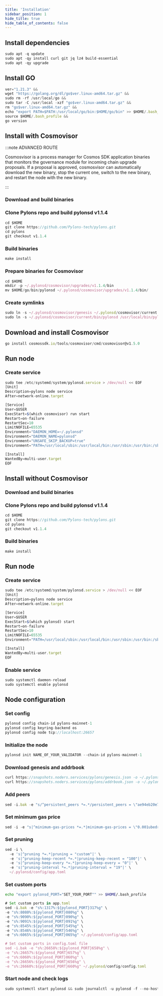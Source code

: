 ```yaml
---
title: 'Installation'
sidebar_position: 1
hide_title: true
hide_table_of_contents: false
---
```



<PageTitle
  iconUrl="img/pylons-icon.svg"
  title="Installation"
  chainId="pylons-mainnet-1"
  version="v1.1.4"
/>

## Install dependencies

```js
sudo apt -q update
sudo apt -qy install curl git jq lz4 build-essential
sudo apt -qy upgrade
```

## Install GO

```js
ver="1.21.3" &&
wget "https://golang.org/dl/go$ver.linux-amd64.tar.gz" &&
sudo rm -rf /usr/local/go &&
sudo tar -C /usr/local -xzf "go$ver.linux-amd64.tar.gz" &&
rm "go$ver.linux-amd64.tar.gz" &&
echo "export PATH=$PATH:/usr/local/go/bin:$HOME/go/bin" >> $HOME/.bash_profile &&
source $HOME/.bash_profile &&
go version
```

## Install with Cosmovisor

:::note ADVANCED ROUTE

Cosmosvisor is a process manager for Cosmos SDK application binaries that monitors the governance module for incoming chain upgrade proposals. If a proposal is approved, cosmosvisor can automatically download the new binary, stop the current one, switch to the new binary, and restart the node with the new binary.

:::

### Download and build binaries

### Clone Pylons repo and build pylonsd v1.1.4

```js
cd $HOME
git clone https://github.com/Pylons-tech/pylons.git
cd pylons
git checkout v1.1.4
```

### Build binaries

```js
make install
```

### Prepare binaries for Cosmovisor

```js
cd $HOME
mkdir -p ~/.pylonsd/cosmovisor/upgrades/v1.1.4/bin
mv $HOME/go/bin/pylonsd ~/.pylonsd/cosmovisor/upgrades/v1.1.4/bin/
```

### Create symlinks

```js
sudo ln -s ~/.pylonsd/cosmovisor/genesis ~/.pylonsd/cosmovisor/current -f
sudo ln -s ~/.pylonsd/cosmovisor/current/bin/pylonsd /usr/local/bin/pylonsd -f
```

## Download and install Cosmovisor

```js
go install cosmossdk.io/tools/cosmovisor/cmd/cosmovisor@v1.5.0
```

## Run node

### Create service

```js
sudo tee /etc/systemd/system/pylonsd.service > /dev/null << EOF
[Unit]
Description=pylons node service
After=network-online.target

[Service]
User=$USER
ExecStart=$(which cosmovisor) run start
Restart=on-failure
RestartSec=10
LimitNOFILE=65535
Environment="DAEMON_HOME=~/.pylonsd"
Environment="DAEMON_NAME=pylonsd"
Environment="UNSAFE_SKIP_BACKUP=true"
Environment="PATH=/usr/local/sbin:/usr/local/bin:/usr/sbin:/usr/bin:/sbin:/bin:/usr/games:/usr/local/games:/snap/bin:~/.pylonsd/cosmovisor/current/bin"

[Install]
WantedBy=multi-user.target
EOF
```

## Install without Cosmovisor

### Download and build binaries

### Clone Pylons repo and build pylonsd v1.1.4

```js
cd $HOME
git clone https://github.com/Pylons-tech/pylons.git
cd pylons
git checkout v1.1.4
```

### Build binaries

```js
make install
```

## Run node

### Create service

```js
sudo tee /etc/systemd/system/pylonsd.service > /dev/null << EOF
[Unit]
Description=pylons node service
After=network-online.target

[Service]
User=$USER
ExecStart=$(which pylonsd) start
Restart=on-failure
RestartSec=10
LimitNOFILE=65535
Environment="PATH=/usr/local/sbin:/usr/local/bin:/usr/sbin:/usr/bin:/sbin:/bin:/usr/games:/usr/local/games:/snap/bin"

[Install]
WantedBy=multi-user.target
EOF
```

### Enable service

```js
sudo systemctl daemon-reload
sudo systemctl enable pylonsd
```

## Node configuration

### Set config

```js
pylonsd config chain-id pylons-mainnet-1
pylonsd config keyring-backend os
pylonsd config node tcp://localhost:26657
```

### Initialize the node

```js
pylonsd init NAME_OF_YOUR_VALIDATOR --chain-id pylons-mainnet-1
```

### Download genesis and addrbook

```js
curl https://snapshots.noders.services/pylons/genesis.json -o ~/.pylonsd/config/genesis.json
curl https://snapshots.noders.services/pylons/addrbook.json -o ~/.pylonsd/config/addrbook.json
```

### Add peers

```js
sed -i.bak -e "s/^persistent_peers *=.*/persistent_peers = \"ae94eb20e73c0ad93dbb980338eb313320c56194@pylons-rpc.noders.services:16556\"/" ~/.pylonsd/config/config.toml
```

### Set minimum gas price

```js
sed -i -e "s|^minimum-gas-prices *=.*|minimum-gas-prices = \"0.001ubedrock\"|" ~/.pylonsd/config/app.toml
```

### Set pruning

```js
sed -i \
  -e 's|^pruning *=.*|pruning = "custom"|' \
  -e 's|^pruning-keep-recent *=.*|pruning-keep-recent = "100"|' \
  -e 's|^pruning-keep-every *=.*|pruning-keep-every = "0"|' \
  -e 's|^pruning-interval *=.*|pruning-interval = "19"|' \
  ~/.pylonsd/config/app.toml
```

### Set custom ports

```bash
echo "export pylonsd_PORT="SET_YOUR_PORT"" >> $HOME/.bash_profile
```

```js
# Set custom ports in app.toml
sed -i.bak -e "s%:1317%:${pylonsd_PORT}317%g" \
-e "s%:8080%:${pylonsd_PORT}080%g" \
-e "s%:9090%:${pylonsd_PORT}090%g" \
-e "s%:9091%:${pylonsd_PORT}091%g" \
-e "s%:8545%:${pylonsd_PORT}545%g" \
-e "s%:8546%:${pylonsd_PORT}546%g" \
-e "s%:6065%:${pylonsd_PORT}065%g" ~/.pylonsd/config/app.toml

# Set custom ports in config.toml file
sed -i.bak -e "s%:26658%:${pylonsd_PORT}658%g" \
-e "s%:26657%:${pylonsd_PORT}657%g" \
-e "s%:6060%:${pylonsd_PORT}060%g" \
-e "s%:26656%:${pylonsd_PORT}656%g" \
-e "s%:26660%:${pylonsd_PORT}660%g" ~/.pylonsd/config/config.toml
```

### Start node and check logs

```js
sudo systemctl start pylonsd && sudo journalctl -u pylonsd -f --no-hostname -o cat
```

